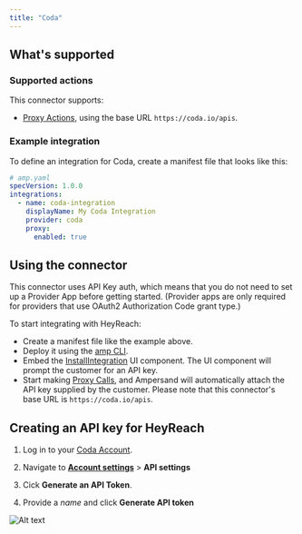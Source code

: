 ```yaml
---
title: "Coda"
---
```


## What's supported

### Supported actions

This connector supports:

- [Proxy Actions](/proxy-actions), using the base URL `https://coda.io/apis`.

### Example integration

To define an integration for Coda, create a manifest file that looks like this:

```YAML
# amp.yaml
specVersion: 1.0.0
integrations:
  - name: coda-integration
    displayName: My Coda Integration
    provider: coda
    proxy:
      enabled: true
```

## Using the connector

This connector uses API Key auth, which means that you do not need to set up a Provider App before getting started. (Provider apps are only required for providers that use OAuth2 Authorization Code grant type.)

To start integrating with HeyReach:

- Create a manifest file like the example above.
- Deploy it using the [amp CLI](/cli/overview).
- Embed the [InstallIntegration](/embeddable-ui-components#install-integration) UI component. The UI component will prompt the customer for an API key.
- Start making [Proxy Calls](/proxy-actions), and Ampersand will automatically attach the API key supplied by the customer. Please note that this connector's base URL is `https://coda.io/apis`.

## Creating an API key for HeyReach

1. Log in to your [Coda Account](https://coda.io/signin).

2. Navigate to [**Account settings**](https://coda.io/account) > **API settings**

3. Cick **Generate an API Token**.

4. Provide a *name* and click **Generate API token**

![Alt text](/images/provider-guides/coda_api.gif)

